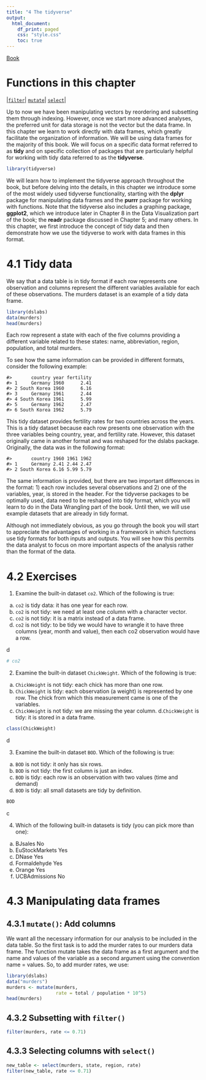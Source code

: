 ```yaml
---
title: "4 The tidyverse"
output:
  html_document:
    df_print: paged
    css: "style.css"
    toc: true
---
```


[Book](http://rafalab.dfci.harvard.edu/dsbook/r-basics.html)

# Functions in this chapter

|<a href="filter">`filter`</a>|
<a href="mutate">`mutate`</a>|
<a href="select">`select`</a>|

Up to now we have been manipulating vectors by reordering and subsetting them through indexing. However, once we start more advanced analyses, the preferred unit for data storage is not the vector but the data frame. In this chapter we learn to work directly with data frames, which greatly facilitate the organization of information. We will be using data frames for the majority of this book. We will focus on a specific data format referred to as **tidy** and on specific collection of packages that are particularly helpful for working with tidy data referred to as the **tidyverse**.

```r
library(tidyverse)
```

We will learn how to implement the tidyverse approach throughout the book, but before delving into the details, in this chapter we introduce some of the most widely used tidyverse functionality, starting with the **dplyr** package for manipulating data frames and the **purrr** package for working with functions. Note that the tidyverse also includes a graphing package, **ggplot2**, which we introduce later in Chapter 8 in the Data Visualization part of the book; the **readr** package discussed in Chapter 5; and many others. In this chapter, we first introduce the concept of tidy data and then demonstrate how we use the tidyverse to work with data frames in this format.

# 4.1 Tidy data

We say that a data table is in tidy format if each row represents one observation and columns represent the different variables available for each of these observations. The murders dataset is an example of a tidy data frame.

```r
library(dslabs)
data(murders)
head(murders)
```

Each row represent a state with each of the five columns providing a different variable related to these states: name, abbreviation, region, population, and total murders.

To see how the same information can be provided in different formats, consider the following example:

```
#>       country year fertility
#> 1     Germany 1960      2.41
#> 2 South Korea 1960      6.16
#> 3     Germany 1961      2.44
#> 4 South Korea 1961      5.99
#> 5     Germany 1962      2.47
#> 6 South Korea 1962      5.79
```

This tidy dataset provides fertility rates for two countries across the years. This is a tidy dataset because each row presents one observation with the three variables being country, year, and fertility rate. However, this dataset originally came in another format and was reshaped for the dslabs package. Originally, the data was in the following format:

```
#>       country 1960 1961 1962
#> 1     Germany 2.41 2.44 2.47
#> 2 South Korea 6.16 5.99 5.79
```
The same information is provided, but there are two important differences in the format: 1) each row includes several observations and 2) one of the variables, year, is stored in the header. For the tidyverse packages to be optimally used, data need to be reshaped into tidy format, which you will learn to do in the Data Wrangling part of the book. Until then, we will use example datasets that are already in tidy format.

Although not immediately obvious, as you go through the book you will start to appreciate the advantages of working in a framework in which functions use tidy formats for both inputs and outputs. You will see how this permits the data analyst to focus on more important aspects of the analysis rather than the format of the data.

# 4.2 Exercises

1. Examine the built-in dataset `co2`. Which of the following is true:

  a. `co2` is tidy data: it has one year for each row.
  b. `co2` is not tidy: we need at least one column with a character vector.
  c. `co2` is not tidy: it is a matrix instead of a data frame.
  d. `co2` is not tidy: to be tidy we would have to wrangle it to have three columns (year, month and value), then each co2 observation would have a row.
  
d

```r
# co2
```


2. Examine the built-in dataset `ChickWeight`. Which of the following is true:

  a. `ChickWeight` is not tidy: each chick has more than one row.
  b. `ChickWeight` is tidy: each observation (a weight) is represented by one row. The chick from which this measurement came is one of the variables.
  c. `ChickWeight` is not tidy: we are missing the year column.
  d.` ChickWeight` is tidy: it is stored in a data frame.
  
```r
class(ChickWeight)
```

d

3. Examine the built-in dataset `BOD`. Which of the following is true:

  a. `BOD` is not tidy: it only has six rows.
  b. `BOD` is not tidy: the first column is just an index.
  c. `BOD` is tidy: each row is an observation with two values (time and demand)
  d. `BOD` is tidy: all small datasets are tidy by definition.
  
```r
BOD
```

c
  
4. Which of the following built-in datasets is tidy (you can pick more than one):

 a. BJsales No
 b. EuStockMarkets Yes
 c. DNase Yes
 d. Formaldehyde Yes
 e. Orange Yes
 f. UCBAdmissions No

# 4.3 Manipulating data frames

## 4.3.1 <span id="mutate">`mutate()`</span>: Add columns

We want all the necessary information for our analysis to be included in the data table. So the first task is to add the murder rates to our murders data frame. The function mutate takes the data frame as a first argument and the name and values of the variable as a second argument using the convention name = values. So, to add murder rates, we use:

```r
library(dslabs)
data("murders")
murders <- mutate(murders, 
                  rate = total / population * 10^5)
head(murders)
```

## 4.3.2 Subsetting with <span id="filter">`filter()`</span>

```r
filter(murders, rate <= 0.71)
```

## 4.3.3 Selecting columns with <span id="select">`select()`</span>

```r
new_table <- select(murders, state, region, rate)
filter(new_table, rate <= 0.71)
```






